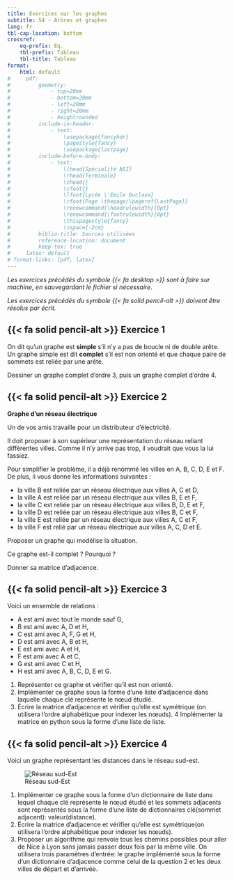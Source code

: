 ```yaml
---
title: Exercices sur les graphes
subtitle: S4 - Arbres et graphes
lang: fr
tbl-cap-location: bottom
crossref: 
    eq-prefix: Éq.
    tbl-prefix: Tableau
    tbl-title: Tableau
format:
    html: default
#     pdf: 
#         geometry:
#             - top=20mm
#             - bottom=20mm
#             - left=20mm
#             - right=20mm
#             - heightrounded
#         include-in-header:
#             - text:
#                 \usepackage{fancyhdr}
#                 \pagestyle{fancy}
#                 \usepackage{lastpage}
#         include-before-body:
#             - text:
#                 \lhead{Spécialité NSI} 
#                 \rhead{Terminale}
#                 \chead{} 
#                 \cfoot{}
#                 \lfoot{Lycée \'Emile Duclaux}
#                 \rfoot{Page \thepage/\pageref{LastPage}}
#                 \renewcommand{\headrulewidth}{0pt}
#                 \renewcommand{\footrulewidth}{0pt}
#                 \thispagestyle{fancy}
#                 \vspace{-2cm}
#         biblio-title: Sources utilisées
#         reference-location: document
#         keep-tex: true
#     latex: default
# format-links: [pdf, latex]
---
```


_Les exercices précédés du symbole {{< fa desktop >}} sont à faire sur machine, en sauvegardant le fichier si nécessaire._

_Les exercices précédés du symbole {{< fa solid pencil-alt >}} doivent être résolus par écrit._

## {{< fa solid pencil-alt >}} Exercice 1

On dit qu'un graphe est **simple** s'il n'y a pas de boucle ni de double arête. Un graphe simple est dit **complet** s'il est non orienté et que chaque paire de sommets est reliée par une arête.

Dessiner un graphe complet d'ordre 3, puis un graphe complet d'ordre 4.

## {{< fa solid pencil-alt >}} Exercice 2

**Graphe d’un réseau électrique**

Un de vos amis travaille pour un distributeur d’électricité.

Il doit proposer à son supérieur une représentation du réseau reliant différentes villes. Comme il n’y arrive pas trop, il voudrait que vous la lui fassiez.

Pour simplifier le problème, il a déjà renommé les villes en A, B, C, D, E et F. De plus, il vous donne les informations suivantes :

* la ville B est reliée par un réseau électrique aux villes A, C et D,
* la ville A est reliée par un réseau électrique aux villes B, E et F,
* la ville C est reliée par un réseau électrique aux villes B, D, E et F,
* la ville D est reliée par un réseau électrique aux villes B, C et F,
* la ville E est reliée par un réseau électrique aux villes A, C et F,
* la ville F est relié par un réseau électrique aux villes A, C, D et E.

Proposer un graphe qui modélise la situation.

Ce graphe est-il complet ? Pourquoi ?

Donner sa matrice d'adjacence.

## {{< fa solid pencil-alt >}} Exercice 3

Voici un ensemble de relations :

* A est ami avec tout le monde sauf G,
* B est ami avec A, D et H,
* C est ami avec A, F, G et H,
* D est ami avec A, B et H,
* E est ami avec A et H,
* F est ami avec A et C,
* G est ami avec C et H,
* H est ami avec A, B, C, D, E et G.

1. Représenter ce graphe et vérifier qu’il est non orienté.
2. Implémenter ce graphe sous la forme d'une liste d'adjacence dans laquelle chaque clé représente le nœud étudié.
3. Écrire la matrice d’adjacence et vérifier qu’elle est symétrique (on utilisera l’ordre alphabétique pour indexer les nœuds).
4 Implémenter la matrice en python sous la forme d’une liste de liste.

## {{< fa solid pencil-alt >}} Exercice 4

Voici un graphe représentant les distances dans le réseau sud-est.

![Réseau sud-Est](reseau-routier-sud-est.png)

1. Implémenter ce graphe sous la forme d’un dictionnaire de liste dans lequel chaque clé représente le nœud étudié et les sommets adjacents sont représentés sous la forme d’une liste de dictionnaires clé(sommet adjacent): valeur(distance).
2. Écrire la matrice d’adjacence et vérifier qu’elle est symétrique(on utilisera l’ordre alphabétique pour indexer les nœuds).
3. Proposer un algorithme qui renvoie tous les chemins possibles pour aller de Nice à Lyon sans jamais passer deux fois par la même ville. On utilisera trois paramètres d’entrée: le graphe implémenté sous la forme d’un dictionnaire d’adjacence comme celui de la question 2 et les deux villes de départ et d’arrivée.
